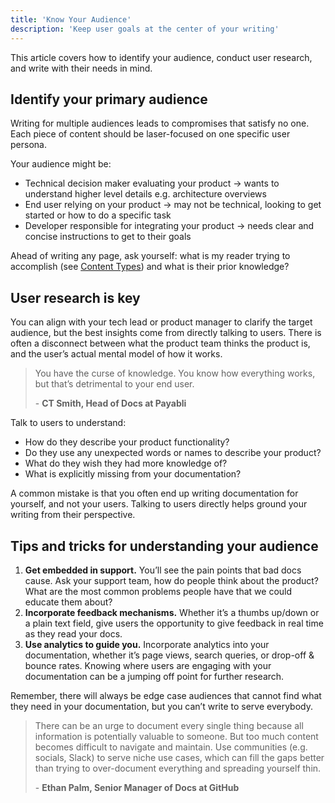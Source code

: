 ```yaml
---
title: 'Know Your Audience'
description: 'Keep user goals at the center of your writing'
---
```


<Tip>
  This article covers how to identify your audience, conduct user research, and write with their needs in mind.
</Tip>

## Identify your primary audience

Writing for multiple audiences leads to compromises that satisfy no one. Each piece of content should be laser-focused on one specific user persona.

Your audience might be: 

- Technical decision maker evaluating your product → wants to understand higher level details e.g. architecture overviews
- End user relying on your product → may not be technical, looking to get started or how to do a specific task
- Developer responsible for integrating your product → needs clear and concise instructions to get to their goals

Ahead of writing any page, ask yourself: what is my reader trying to accomplish (see [Content Types](/content_types)) and what is their prior knowledge? 

## User research is key

You can align with your tech lead or product manager to clarify the target audience, but the best insights come from directly talking to users. There is often a disconnect between what the product team thinks the product is, and the user’s actual mental model of how it works.

> You have the curse of knowledge. You know how everything works, but that’s detrimental to your end user.
> 
> \- **CT Smith, Head of Docs at Payabli**

Talk to users to understand:

- How do they describe your product functionality?
- Do they use any unexpected words or names to describe your product?
- What do they wish they had more knowledge of?
- What is explicitly missing from your documentation?

A common mistake is that you often end up writing documentation for yourself, and not your users. Talking to users directly helps ground your writing from their perspective. 

## Tips and tricks for understanding your audience

1. **Get embedded in support.** You’ll see the pain points that bad docs cause. Ask your support team, how do people think about the product? What are the most common problems people have that we could educate them about?
2. **Incorporate feedback mechanisms.** Whether it’s a thumbs up/down or a plain text field, give users the opportunity to give feedback in real time as they read your docs. 
3. **Use analytics to guide you.** Incorporate analytics into your documentation, whether it’s page views, search queries, or drop-off & bounce rates. Knowing where users are engaging with your documentation can be a jumping off point for further research. 

Remember, there will always be edge case audiences that cannot find what they need in your documentation, but you can’t write to serve everybody. 


> There can be an urge to document every single thing because all information is potentially valuable to someone. But too much content becomes difficult to navigate and maintain. Use communities (e.g. socials, Slack) to serve niche use cases, which can fill the gaps better than trying to over-document everything and spreading yourself thin. 
> 
> \- **Ethan Palm, Senior Manager of Docs at GitHub**
